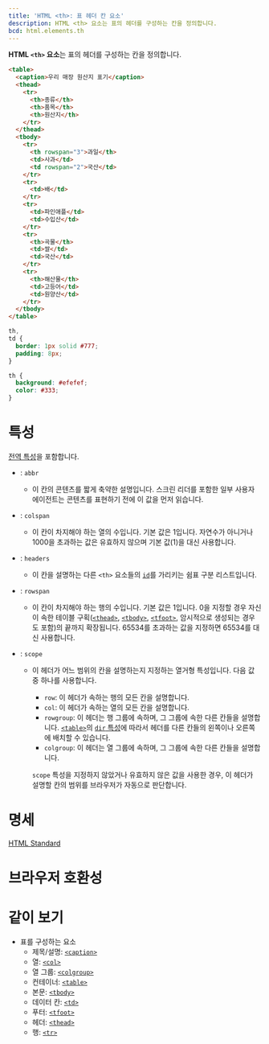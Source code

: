 ```yaml
---
title: 'HTML <th>: 표 헤더 칸 요소'
description: HTML <th> 요소는 표의 헤더를 구성하는 칸을 정의합니다.
bcd: html.elements.th
---
```


**HTML `<th>` 요소**는 표의 헤더를 구성하는 칸을 정의합니다.

```html hidden name=demo
<table>
  <caption>우리 매장 원산지 표기</caption>
  <thead>
    <tr>
      <th>종류</th>
      <th>품목</th>
      <th>원산지</th>
    </tr>
  </thead>
  <tbody>
    <tr>
      <th rowspan="3">과일</th>
      <td>사과</td>
      <td rowspan="2">국산</td>
    </tr>
    <tr>
      <td>배</td>
    </tr>
    <tr>
      <td>파인애플</td>
      <td>수입산</td>
    </tr>
    <tr>
      <th>곡물</th>
      <td>쌀</td>
      <td>국산</td>
    </tr>
    <tr>
      <th>해산물</th>
      <td>고등어</td>
      <td>원양산</td>
    </tr>
  </tbody>
</table>
```

```css hidden name=demo
th,
td {
  border: 1px solid #777;
  padding: 8px;
}

th {
  background: #efefef;
  color: #333;
}
```

<LiveExample height={240} lang="html" name="demo" />

# 특성

[전역 특성](/docs/Web/HTML/Global_attributes)을 포함합니다.

- : `abbr`
  - 이 칸의 콘텐츠를 짧게 축약한 설명입니다. 스크린 리더를 포함한 일부 사용자 에이전트는 콘텐츠를 표현하기 전에 이 값을 먼저 읽습니다.
- : `colspan`
  - 이 칸이 차지해야 하는 열의 수입니다. 기본 값은 1입니다. 자연수가 아니거나 1000을 초과하는 값은 유효하지 않으며 기본 값(1)을 대신 사용합니다.
- : `headers`
  - 이 칸을 설명하는 다른 `<th>` 요소들의 [`id`](../Global_attributes#term-id)를 가리키는 쉼표 구분 리스트입니다.
- : `rowspan`
  - 이 칸이 차지해야 하는 행의 수입니다. 기본 값은 1입니다. 0을 지정할 경우 자신이 속한 테이블 구획([`<thead>`](./thead), [`<tbody>`](./tbody), [`<tfoot>`](./tfoot), 암시적으로 생성되는 경우도 포함)의 끝까지 확장됩니다. 65534를 초과하는 값을 지정하면 65534를 대신 사용합니다.
- : `scope`

  - 이 헤더가 어느 범위의 칸을 설명하는지 지정하는 열거형 특성입니다. 다음 값 중 하나를 사용합니다.

    - `row`: 이 헤더가 속하는 행의 모든 칸을 설명합니다.
    - `col`: 이 헤더가 속하는 열의 모든 칸을 설명합니다.
    - `rowgroup`: 이 헤더는 행 그룹에 속하며, 그 그룹에 속한 다른 칸들을 설명합니다. [`<table>`](./table)의 [`dir` 특성](../Global_attributes#term-dir)에 따라서 헤더를 다른 칸들의 왼쪽이나 오른쪽에 배치할 수 있습니다.
    - `colgroup`: 이 헤더는 열 그룹에 속하며, 그 그룹에 속한 다른 칸들을 설명합니다.

    `scope` 특성을 지정하지 않았거나 유효하지 않은 값을 사용한 경우, 이 헤더가 설명할 칸의 범위를 브라우저가 자동으로 판단합니다.

# 명세

[HTML Standard](https://html.spec.whatwg.org/multipage/tables.html#the-th-element)

# 브라우저 호환성

<BrowserCompat data={props.bcd} />

# 같이 보기

- 표를 구성하는 요소
  - 제목/설명: [`<caption>`](./caption)
  - 열: [`<col>`](./col)
  - 열 그룹: [`<colgroup>`](./colgroup)
  - 컨테이너: [`<table>`](./table)
  - 본문: [`<tbody>`](./tbody)
  - 데이터 칸: [`<td>`](./td)
  - 푸터: [`<tfoot>`](./tfoot)
  - 헤더: [`<thead>`](./thead)
  - 행: [`<tr>`](./tr)
